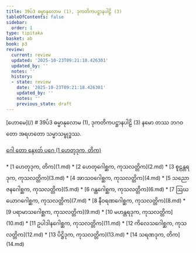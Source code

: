 ```yaml
---
title: 39ပ်3 ဓမ္မာနုလောမ (1), ဒုကတိကပဋ္ဌာနပါဠိ (3)
tableOfContents: false
sidebar:
  order: 1
type: tipitaka
basket: ab
book: p3
review:
  current: review
  updated: '2025-10-23T09:21:18.426301'
  updated_by: ''
  notes: ''
  history:
  - state: review
    date: '2025-10-23T09:21:18.426301'
    updated_by: ''
    notes: ''
    previous_state: draft
---
```



<ReviewStatus review={frontmatter.review} showDetails={true} />

<HypothesisAnnotation frontmatter={frontmatter} />

<Paragraph type="center" book="p3">
[ဟောမေ](/)
</Paragraph>

<Paragraph type="center" book="p3">
# 39ပ်3 ဓမ္မာနုလောမ (1), ဒုကတိကပဋ္ဌာနပါဠိ (3)
</Paragraph>

<Paragraph number="1" book="p3">
နမော တဿ ဘဂဝတော အရဟတော သမ္မာသမ္ဗုဒ္ဓဿ.

[ဂေါ တော နေxတ် ပဂေ (1 ဟေတုဒုက, တိက)](1.md)



</Paragraph>

<TableOfContents book="p3" section="39">
* [1 ဟေတုဒုက, တိက](1.md)
* [2 ဟေတုဂေါစ္ဆက, ကုသလတ္တိက](2.md)
* [3 စူဠန္တရဒုက, ကုသလတ္တိက](3.md)
* [4 အာသဝဂေါစ္ဆက, ကုသလတ္တိက](4.md)
* [5 သညောဇနဂေါစ္ဆက, ကုသလတ္တိက](5.md)
* [6 ဂန္ထဂေါစ္ဆက, ကုသလတ္တိက](6.md)
* [7 ဩဃယောဂဂေါစ္ဆက, ကုသလတ္တိက](7.md)
* [8 နီဝရဏဂေါစ္ဆက, ကုသလတ္တိက](8.md)
* [9 ပရာမာသဂေါစ္ဆက, ကုသလတ္တိက](9.md)
* [10 မဟန္တရဒုက, ကုသလတ္တိက](10.md)
* [11 ဥပါဒါနဂေါစ္ဆက, ကုသလတ္တိက](11.md)
* [12 ကိလေသဂေါစ္ဆက, ကုသလတ္တိက](12.md)
* [13 ပိဋ္ဌိဒုက, ကုသလတ္တိက](13.md)
* [14 သရဏဒုက, တိက](14.md)
</TableOfContents>